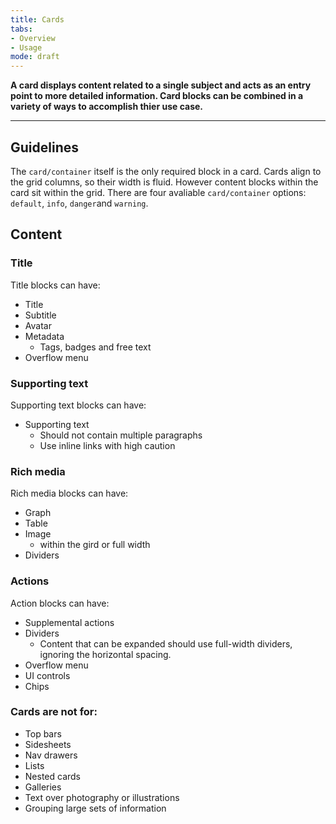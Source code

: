 ```yaml
---
title: Cards
tabs: 
- Overview
- Usage
mode: draft
---
```


**A card displays content related to a single subject and acts as an entry point to more detailed information. Card blocks can be combined in a variety of ways to accomplish thier use case.**

***

## Guidelines

The `card/container` itself is the only required block in a card. Cards align to the grid columns, so their width is fluid.
However content blocks within the card sit within the grid. There are four avaliable `card/container` options: `default`, `info`, `danger`and `warning`.


## Content


### Title

Title blocks can have: 
* Title
* Subtitle
* Avatar
* Metadata
  * Tags, badges and free text
* Overflow menu


### Supporting text

Supporting text blocks can have: 
* Supporting text
  * Should not contain multiple paragraphs
  * Use inline links with high caution


### Rich media

Rich media blocks can have: 
* Graph
* Table
* Image
  * within the gird or full width
* Dividers


### Actions

Action blocks can have: 
* Supplemental actions
* Dividers
  * Content that can be expanded should use full-width dividers, ignoring the horizontal spacing.
* Overflow menu
* UI controls
* Chips


### Cards are not for: 
* Top bars
* Sidesheets
* Nav drawers
* Lists
* Nested cards
* Galleries
* Text over photography or illustrations 
* Grouping large sets of information 
